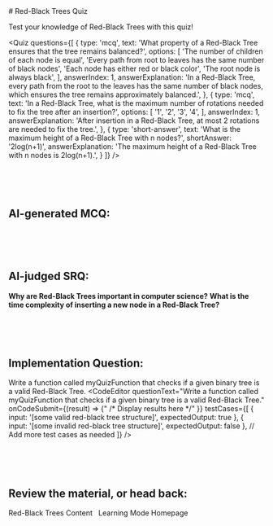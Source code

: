
<div className="mdx-content">
# Red-Black Trees Quiz

Test your knowledge of Red-Black Trees with this quiz!

<Quiz
  questions={[
    {
      type: 'mcq',
      text: 'What property of a Red-Black Tree ensures that the tree remains balanced?',
      options: [
        'The number of children of each node is equal',
        'Every path from root to leaves has the same number of black nodes',
        'Each node has either red or black color',
        'The root node is always black',
      ],
      answerIndex: 1,
      answerExplanation: 'In a Red-Black Tree, every path from the root to the leaves has the same number of black nodes, which ensures the tree remains approximately balanced.',
    },
    {
      type: 'mcq',
      text: 'In a Red-Black Tree, what is the maximum number of rotations needed to fix the tree after an insertion?',
      options: [
        '1',
        '2',
        '3',
        '4',
      ],
      answerIndex: 1,
      answerExplanation: 'After insertion in a Red-Black Tree, at most 2 rotations are needed to fix the tree.',
    },
    {
      type: 'short-answer',
      text: 'What is the maximum height of a Red-Black Tree with n nodes?',
      shortAnswer: '2log(n+1)',
      answerExplanation: 'The maximum height of a Red-Black Tree with n nodes is 2log(n+1).',
    }
  ]}
/>

<br/><br/><br/>

## AI-generated MCQ:
<QuestionGenerator topic="red-black trees" />

<br/><br/><br/>

## AI-judged SRQ:
<b>Why are Red-Black Trees important in computer science?</b>
<AIShortAnswer question="Why are Red-Black Trees important in computer science?" />
<b>What is the time complexity of inserting a new node in a Red-Black Tree?</b>
<AIShortAnswer question="What is the time complexity of inserting a new node in a Red-Black Tree?" />

<br/><br/><br/>

## Implementation Question:
Write a function called myQuizFunction that checks if a given binary tree is a valid Red-Black Tree.
<CodeEditor
    questionText="Write a function called myQuizFunction that checks if a given binary tree is a valid Red-Black Tree."
    onCodeSubmit={(result) => {" /* Display results here */" }}
    testCases={[
        { input: '[some valid red-black tree structure]', expectedOutput: true },
        { input: '[some invalid red-black tree structure]', expectedOutput: false },
        // Add more test cases as needed
    ]}
/>

<br/><br/><br/>

## Review the material, or head back:
<Link to="/learning/trees-redBlackTrees" className="Link">Red-Black Trees Content</Link>
&nbsp;
<Link to="/learning" className="Link">Learning Mode Homepage</Link>
</div>
